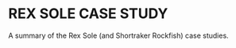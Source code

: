 \clearpage

# REX SOLE CASE STUDY

A summary of the Rex Sole (and Shortraker Rockfish) case studies.

